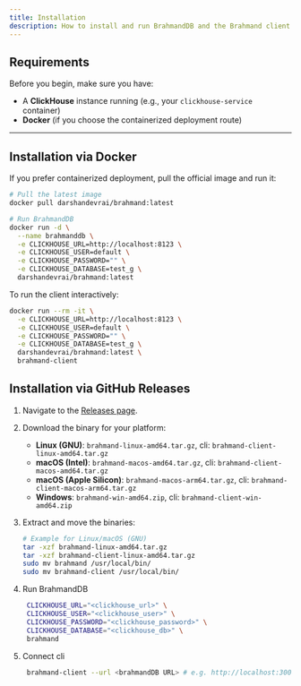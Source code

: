 ```yaml
---
title: Installation
description: How to install and run BrahmandDB and the Brahmand client
---
```


## Requirements

Before you begin, make sure you have:
- A **ClickHouse** instance running (e.g., your `clickhouse-service` container)  
- **Docker** (if you choose the containerized deployment route)

---

## Installation via Docker
If you prefer containerized deployment, pull the official image and run it:

```bash
# Pull the latest image
docker pull darshandevrai/brahmand:latest

# Run BrahmandDB
docker run -d \
  --name brahmanddb \
  -e CLICKHOUSE_URL=http://localhost:8123 \
  -e CLICKHOUSE_USER=default \
  -e CLICKHOUSE_PASSWORD="" \
  -e CLICKHOUSE_DATABASE=test_g \
  darshandevrai/brahmand:latest


```
To run the client interactively:

```bash
docker run --rm -it \
  -e CLICKHOUSE_URL=http://localhost:8123 \
  -e CLICKHOUSE_USER=default \
  -e CLICKHOUSE_PASSWORD="" \
  -e CLICKHOUSE_DATABASE=test_g \
  darshandevrai/brahmand:latest \
  brahmand-client 

```

## Installation via GitHub Releases

1. Navigate to the [Releases page](https://github.com/<OWNER>/<REPO>/releases).  
2. Download the binary for your platform:  
   - **Linux (GNU)**: `brahmand-linux-amd64.tar.gz`, cli: `brahmand-client-linux-amd64.tar.gz`
   - **macOS (Intel)**: `brahmand-macos-amd64.tar.gz`, cli: `brahmand-client-macos-amd64.tar.gz`  
   - **macOS (Apple Silicon)**: `brahmand-macos-arm64.tar.gz`, cli: `brahmand-client-macos-arm64.tar.gz`
   - **Windows**: `brahmand-win-amd64.zip`, cli: `brahmand-client-win-amd64.zip`
3. Extract and move the binaries:
   ```bash
   # Example for Linux/macOS (GNU)
   tar -xzf brahmand-linux-amd64.tar.gz
   tar -xzf brahmand-client-linux-amd64.tar.gz
   sudo mv brahmand /usr/local/bin/
   sudo mv brahmand-client /usr/local/bin/
   ```
4. Run BrahmandDB
   ```bash
    CLICKHOUSE_URL="<clickhouse_url>" \
    CLICKHOUSE_USER="<clickhouse_user>" \
    CLICKHOUSE_PASSWORD="<clickhouse_password>" \
    CLICKHOUSE_DATABASE="<clickhouse_db>" \
    brahmand


   ```
5. Connect cli

   ```bash
    brahmand-client --url <brahmandDB URL> # e.g. http://localhost:3000
   ```